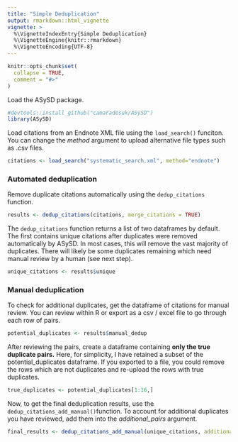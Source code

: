 ```yaml
---
title: "Simple Deduplication"
output: rmarkdown::html_vignette
vignette: >
  %\VignetteIndexEntry{Simple Deduplication}
  %\VignetteEngine{knitr::rmarkdown}
  %\VignetteEncoding{UTF-8}
---
```


```r
knitr::opts_chunk$set(
  collapse = TRUE,
  comment = "#>"
)
```

Load the ASySD package.

```r
#devtools::install_github("camaradesuk/ASySD")
library(ASySD)
```

Load citations from an Endnote XML file using the `load_search()` funciton. You can change the *method* argument to upload alternative file types such as .csv files.

```r
citations <- load_search("systematic_search.xml", method="endnote")
```

### Automated deduplication

Remove duplicate citations automatically using the `dedup_citations` function.

```r
results <- dedup_citations(citations, merge_citations = TRUE)
```

The `dedup_citations` function returns a list of two dataframes by default. The first contains unique citations after duplicates were removed automatically by ASySD. In most cases, this will remove the vast majority of duplicates. There will likely be some duplicates remaining which need manual review by a human (see next step).

```r
unique_citations <- results$unique
```

### Manual deduplication

To check for additional duplicates, get the dataframe of citations for manual review. You can review within R or export as a csv / excel file to go through each row of pairs.

```r
potential_duplicates <- results$manual_dedup
```

After reviewing the pairs, create a dataframe containing **only the true duplicate pairs.** Here, for simplicity, I have retained a subset of the potential_duplicates dataframe. If you exported to a file, you could remove the rows which are not duplicates and re-upload the rows with true duplicates.

```r
true_duplicates <- potential_duplicates[1:16,]
```

Now, to get the final deduplication results, use the `dedup_citations_add_manual()`function. To account for additional duplicates you have reviewed, add them into the *additional_pairs* argument.

```r
final_results <- dedup_citations_add_manual(unique_citations, additional_pairs = true_duplicates)
```
